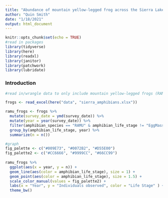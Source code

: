 ```yaml
---
title: "Abundance of mountain yellow-legged frog across the Sierra Lakes"
author: "Quin Smith"
date: "1/18/2021"
output: html_document
---
```


```r
knitr::opts_chunk$set(echo = TRUE)
#read in packages
library(tidyverse)
library(here)
library(readxl)
library(janitor)
library(patchwork)
library(lubridate)
```

### Introduction

```r
#read in/wrangle data to only include mountain yellow-legged frogs (RAMU) across all water bodies by life stage and year, excluding 'EggMass'

frogs <- read_excel(here("data", "sierra_amphibians.xlsx"))

ramu_frogs <- frogs %>% 
  mutate(survey_date = ymd(survey_date)) %>% 
  mutate(year = year(survey_date)) %>% 
  filter(amphibian_species == "RAMU" & amphibian_life_stage != "EggMass") %>% 
  group_by(amphibian_life_stage, year) %>% 
  summarize(n = n())

#graph
fig_palette <- c("#009E73", "#0072B2", "#D55E00")
fig_palette2 <- c("#CC6666", "#9999CC", "#66CC99")
 
ramu_frogs %>% 
  ggplot(aes(x = year, y = n)) +
  geom_line(aes(color = amphibian_life_stage), size = 1) +
  geom_point(aes(color = amphibian_life_stage), size = 1.5) +
  scale_color_manual(values = fig_palette2) +
  labs(x = "Year", y = "Individuals observed", color = "Life Stage" ) +
  theme_bw()
```

```r

```


























